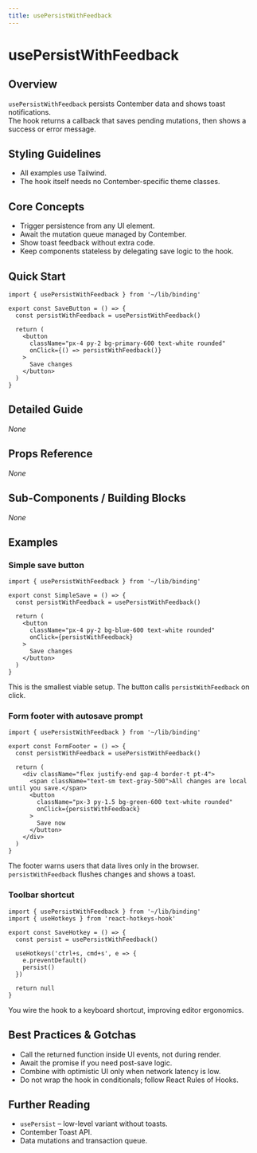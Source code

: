 ```yaml
---
title: usePersistWithFeedback
---
```


<!-- Edited by human: false -->
<!-- Examples count: 1 -->
<!-- Source examples: 1 -->
<!-- Playground examples: 0 -->
<!-- External examples: 0 -->
<!-- Import examples: 5 -->

# usePersistWithFeedback

## Overview
`usePersistWithFeedback` persists Contember data and shows toast notifications.  
The hook returns a callback that saves pending mutations, then shows a success or error message.

## Styling Guidelines
* All examples use Tailwind.  
* The hook itself needs no Contember-specific theme classes.

## Core Concepts
* Trigger persistence from any UI element.  
* Await the mutation queue managed by Contember.  
* Show toast feedback without extra code.  
* Keep components stateless by delegating save logic to the hook.

## Quick Start
```tsx
import { usePersistWithFeedback } from '~/lib/binding'

export const SaveButton = () => {
  const persistWithFeedback = usePersistWithFeedback()

  return (
    <button
      className="px-4 py-2 bg-primary-600 text-white rounded"
      onClick={() => persistWithFeedback()}
    >
      Save changes
    </button>
  )
}
```

## Detailed Guide
_None_

## Props Reference
_None_

## Sub-Components / Building Blocks
_None_

## Examples

### Simple save button
```tsx
import { usePersistWithFeedback } from '~/lib/binding'

export const SimpleSave = () => {
  const persistWithFeedback = usePersistWithFeedback()

  return (
    <button
      className="px-4 py-2 bg-blue-600 text-white rounded"
      onClick={persistWithFeedback}
    >
      Save changes
    </button>
  )
}
```
This is the smallest viable setup. The button calls `persistWithFeedback` on click.

### Form footer with autosave prompt
```tsx
import { usePersistWithFeedback } from '~/lib/binding'

export const FormFooter = () => {
  const persistWithFeedback = usePersistWithFeedback()

  return (
    <div className="flex justify-end gap-4 border-t pt-4">
      <span className="text-sm text-gray-500">All changes are local until you save.</span>
      <button
        className="px-3 py-1.5 bg-green-600 text-white rounded"
        onClick={persistWithFeedback}
      >
        Save now
      </button>
    </div>
  )
}
```
The footer warns users that data lives only in the browser.  
`persistWithFeedback` flushes changes and shows a toast.

### Toolbar shortcut
```tsx
import { usePersistWithFeedback } from '~/lib/binding'
import { useHotkeys } from 'react-hotkeys-hook'

export const SaveHotkey = () => {
  const persist = usePersistWithFeedback()

  useHotkeys('ctrl+s, cmd+s', e => {
    e.preventDefault()
    persist()
  })

  return null
}
```
You wire the hook to a keyboard shortcut, improving editor ergonomics.

## Best Practices & Gotchas
* Call the returned function inside UI events, not during render.  
* Await the promise if you need post-save logic.  
* Combine with optimistic UI only when network latency is low.  
* Do not wrap the hook in conditionals; follow React Rules of Hooks.

## Further Reading
* `usePersist` – low-level variant without toasts.  
* Contember Toast API.  
* Data mutations and transaction queue.

<!-- End of Generated Documentation -->